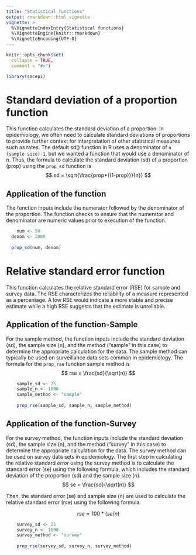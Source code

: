 ```yaml
---
title: "Statistical functions"
output: rmarkdown::html_vignette
vignette: >
  %\VignetteIndexEntry{Statistical functions}
  %\VignetteEngine{knitr::rmarkdown}
  %\VignetteEncoding{UTF-8}
---
```


```r
knitr::opts_chunk$set(
  collapse = TRUE,
  comment = "#>")

library(smcepi)
```

# Standard deviation of a proportion function

This function calculates the standard deviation of a proportion. In epidemiology, we often need to calculate standard deviations of proportions to provide further context for interpretation of other statistical measures such as rates. The default sd() function in R uses a denominator of `n (sample size)-1`, but we wanted a function that would use a denominator of n. Thus, the formula to calculate the standard deviation (sd) of a proportion (prop) using the `prop_sd` function is $$ sd = \sqrt{\frac{prop*{(1-prop)}}{n}} $$

## Application of the function

The function inputs include the numerator followed by the denominator of the proportion. The function checks to ensure that the numerator and denominator are numeric values prior to execution of the function.

```r
    num <- 50
  denom <- 2000
  
  prop_sd(num, denom)
```

# Relative standard error function

This function calculates the relative standard error (RSE) for sample and survey data. The RSE characterizes the reliability of a measure represented as a percentage. A low RSE would indicate a more stable and precise estimate while a high RSE suggests that the estimate is unreliable.

## Application of the function-Sample

For the sample method, the function inputs include the standard deviation (sd), the sample size (n), and the method ("sample" in this case) to determine the appropriate calculation for the data. The sample method can typically be used on surveillance data sets common in epidemiology. The formula for the `prop_rse` function sample method is $$ rse = \frac{sd}{\sqrt(n)} $$

```r
    sample_sd <- 25
    sample_n <- 1000
    sample_method <- "sample"
    
    prop_rse(sample_sd, sample_n, sample_method)
```

## Application of the function-Survey

For the survey method, the function inputs include the standard deviation (sd), the sample size (n), and the method ("survey" in this case) to determine the appropriate calculation for the data. The survey method can be used on survey data sets in epidemiology. The first step in calculating the relative standard error using the survey method is to calculate the standard error (se) using the following formula, which includes the standard deviation of the proportion (sd) and the sample size (n). $$ se = \frac{sd}{\sqrt(n)} $$

Then, the standard error (se) and sample size (n) are used to calculate the relative standard error (rse) using the following formula.

$$ rse = 100 * (se/n) $$

```r
    survey_sd <- 25
    survey_n <- 1000
    survey_method <- "survey"
    
    prop_rse(survey_sd, survey_n, survey_method)
```

